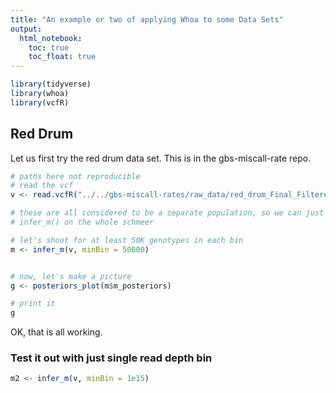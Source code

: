 ```yaml
---
title: "An example or two of applying Whoa to some Data Sets"
output: 
  html_notebook:
    toc: true
    toc_float: true
---
```




```r
library(tidyverse)
library(whoa)
library(vcfR)
```

## Red Drum

Let us first try the red drum data set.  This is in the gbs-miscall-rate repo.

```r
# paths here not reproducible
# read the vcf
v <- read.vcfR("../../gbs-miscall-rates/raw_data/red_drum_Final_Filtered_SNPs.vcf.gz")

# these are all considered to be a separate population, so we can just run
# infer_m() on the whole schmeer

# let's shoot for at least 50K genotypes in each bin
m <- infer_m(v, minBin = 50000)


# now, let's make a picture
g <- posteriors_plot(m$m_posteriors)

# print it
g

```

OK, that is all working.

### Test it out with just single read depth bin

```r
m2 <- infer_m(v, minBin = 1e15)
```


